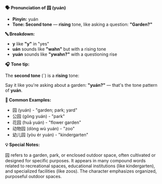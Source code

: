 **🗣️ Pronunciation of 园 (yuán)**

- **Pinyin:** yuán
- **Tone: Second tone** — **rising** tone, like asking a question: **"Garden?"**

**🔤 Breakdown:**

- **y** like **"y"** in "yes"
- **uán** sounds like **"wahn"** but with a rising tone
- **yuán** sounds like **"ywahn?"** with a questioning rise

**🎧 Tone tip:**

The **second tone** (ˊ) is a **rising** tone:

Say it like you're asking about a garden: **"yuán?"** — that's the tone pattern of **yuán**.

**📝 Common Examples:**

- 园 (yuán) - "garden; park; yard"
- 公园 (gōng yuán) - "park"
- 花园 (huā yuán) - "flower garden"
- 动物园 (dòng wù yuán) - "zoo"
- 幼儿园 (yòu ér yuán) - "kindergarten"

**💡 Special Notes:**

园 refers to a garden, park, or enclosed outdoor space, often cultivated or designed for specific
purposes. It appears in many compound words related to recreational spaces, educational institutions
(like kindergarten), and specialized facilities (like zoos). The character emphasizes organized,
purposeful outdoor spaces.
